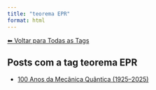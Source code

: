 ```yaml
---
title: "teorema EPR"
format: html
---
```


[⬅ Voltar para Todas as Tags](../tags.qmd)

## Posts com a tag **teorema EPR**

- [100 Anos da Mecânica Quântica (1925–2025)](/posts/fisica/100-anos-mecanica-quantica.html)
